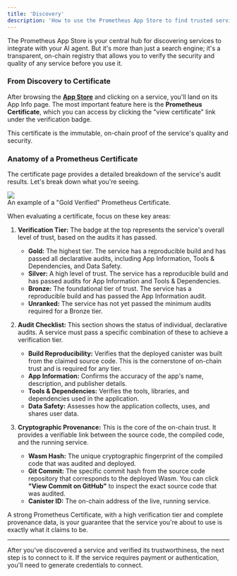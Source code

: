```yaml
---
title: 'Discovery'
description: 'How to use the Prometheus App Store to find trusted services and evaluate their on-chain certificate of quality.'
---
```


The Prometheus App Store is your central hub for discovering services to integrate with your AI agent. But it's more than just a search engine; it's a transparent, on-chain registry that allows you to verify the security and quality of any service before you use it.

### From Discovery to Certificate

After browsing the **[App Store](https://prometheusprotocol.org/audit)** and clicking on a service, you'll land on its App Info page. The most important feature here is the **Prometheus Certificate**, which you can access by clicking the "view certificate" link under the verification badge.

This certificate is the immutable, on-chain proof of the service's quality and security.

### Anatomy of a Prometheus Certificate

The certificate page provides a detailed breakdown of the service's audit results. Let's break down what you're seeing.

<Frame>
  <img src="/images/prometheus-certificate-page.png" />
  <figcaption>
    An example of a "Gold Verified" Prometheus Certificate.
  </figcaption>
</Frame>

When evaluating a certificate, focus on these key areas:

1.  **Verification Tier:**
    The badge at the top represents the service's overall level of trust, based on the audits it has passed.
    - **Gold:** The highest tier. The service has a reproducible build and has passed all declarative audits, including App Information, Tools & Dependencies, and Data Safety.
    - **Silver:** A high level of trust. The service has a reproducible build and has passed audits for App Information and Tools & Dependencies.
    - **Bronze:** The foundational tier of trust. The service has a reproducible build and has passed the App Information audit.
    - **Unranked:** The service has not yet passed the minimum audits required for a Bronze tier.

2.  **Audit Checklist:**
    This section shows the status of individual, declarative audits. A service must pass a specific combination of these to achieve a verification tier.
    - **Build Reproducibility:** Verifies that the deployed canister was built from the claimed source code. This is the cornerstone of on-chain trust and is required for any tier.
    - **App Information:** Confirms the accuracy of the app's name, description, and publisher details.
    - **Tools & Dependencies:** Verifies the tools, libraries, and dependencies used in the application.
    - **Data Safety:** Assesses how the application collects, uses, and shares user data.

3.  **Cryptographic Provenance:**
    This is the core of the on-chain trust. It provides a verifiable link between the source code, the compiled code, and the running service.
    - **Wasm Hash:** The unique cryptographic fingerprint of the compiled code that was audited and deployed.
    - **Git Commit:** The specific commit hash from the source code repository that corresponds to the deployed Wasm. You can click **"View Commit on GitHub"** to inspect the exact source code that was audited.
    - **Canister ID:** The on-chain address of the live, running service.

A strong Prometheus Certificate, with a high verification tier and complete provenance data, is your guarantee that the service you're about to use is exactly what it claims to be.

---

After you've discovered a service and verified its trustworthiness, the next step is to connect to it. If the service requires payment or authentication, you'll need to generate credentials to connect.
